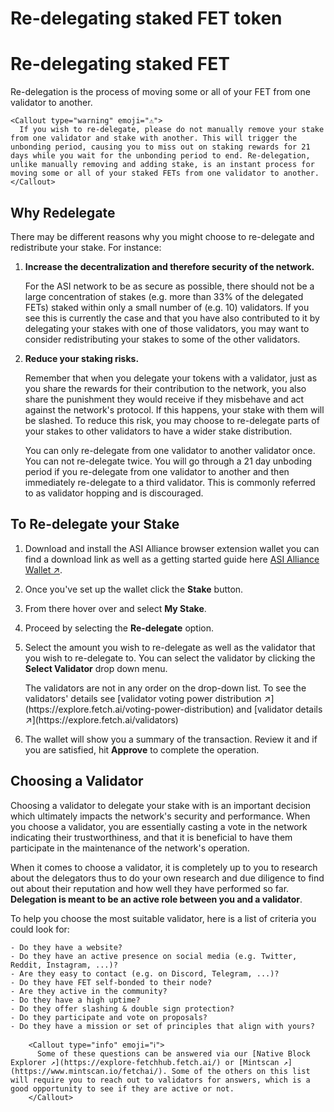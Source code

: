 
# Re-delegating staked FET token

# Re-delegating staked FET

Re-delegation is the process of moving some or all of your FET from one validator to another.

    <Callout type="warning" emoji="⚠️">
      If you wish to re-delegate, please do not manually remove your stake from one validator and stake with another. This will trigger the unbonding period, causing you to miss out on staking rewards for 21 days while you wait for the unbonding period to end. Re-delegation, unlike manually removing and adding stake, is an instant process for moving some or all of your staked FETs from one validator to another.
    </Callout>

## Why Redelegate

There may be different reasons why you might choose to re-delegate and redistribute your stake. For instance:

1. **Increase the decentralization and therefore security of the network.**

   For the ASI network to be as secure as possible, there should not be a large concentration of stakes (e.g. more than 33% of the delegated FETs) staked within only a small number of (e.g. 10) validators. If you see this is currently the case and that you have also contributed to it by delegating your stakes with one of those validators, you may want to consider redistributing your stakes to some of the other validators.

2. **Reduce your staking risks.**

   Remember that when you delegate your tokens with a validator, just as you share the rewards for their contribution to the network, you also share the punishment they would receive if they misbehave and act against the network's protocol. If this happens, your stake with them will be slashed. To reduce this risk, you may choose to re-delegate parts of your stakes to other validators to have a wider stake distribution.

    <Callout type="info" emoji="ℹ️">
      You can only re-delegate from one validator to another validator once. You can not re-delegate twice. You will go through a 21 day unboding period if you re-delegate from one validator to another and then immediately re-delegate to a third validator. This is commonly referred to as validator hopping and is discouraged.
    </Callout>

## To Re-delegate your Stake

1. Download and install the ASI Alliance browser extension wallet you can find a download link as well as a getting started guide here [ASI Alliance Wallet ↗️](/guides/fetch-network/asi-wallet/web-wallet/get-started).
2. Once you've set up the wallet click the **Stake** button.
3. From there hover over and select **My Stake**.
4. Proceed by selecting the **Re-delegate** option.
5. Select the amount you wish to re-delegate as well as the validator that you wish to re-delegate to. You can select the validator by clicking the **Select Validator** drop down menu.

   <Callout type="info" emoji="ℹ️">
     The validators are not in any order on the drop-down list. To see the validators' details see [validator voting power distribution ↗️](https://explore.fetch.ai/voting-power-distribution) and [validator details ↗️](https://explore.fetch.ai/validators)
   </Callout>

6. The wallet will show you a summary of the transaction. Review it and if you are satisfied, hit **Approve** to complete the operation.

## Choosing a Validator

Choosing a validator to delegate your stake with is an important decision which ultimately impacts the network's security and performance. When you choose a validator, you are essentially casting a vote in the network indicating their trustworthiness, and that it is beneficial to have them participate in the maintenance of the network's operation.

When it comes to choose a validator, it is completely up to you to research about the delegators thus to do your own research and due diligence to find out about their reputation and how well they have performed so far. **Delegation is meant to be an active role between you and a validator**.

To help you choose the most suitable validator, here is a list of criteria you could look for:

    - Do they have a website?
    - Do they have an active presence on social media (e.g. Twitter, Reddit, Instagram, ...)?
    - Are they easy to contact (e.g. on Discord, Telegram, ...)?
    - Do they have FET self-bonded to their node?
    - Are they active in the community?
    - Do they have a high uptime?
    - Do they offer slashing & double sign protection?
    - Do they participate and vote on proposals?
    - Do they have a mission or set of principles that align with yours?

        <Callout type="info" emoji="ℹ️">
          Some of these questions can be answered via our [Native Block Explorer ↗️](https://explore-fetchhub.fetch.ai/) or [Mintscan ↗️](https://www.mintscan.io/fetchai/). Some of the others on this list will require you to reach out to validators for answers, which is a good opportunity to see if they are active or not.
        </Callout>
